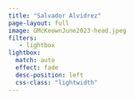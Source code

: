 ```yaml
---
title: "Salvador Alvidrez"
page-layout: full
image: GMcKeownJune2023-head.jpeg
filters:
   - lightbox
lightbox: 
  match: auto
  effect: fade
  desc-position: left
  css-class: "lightwidth"
---
```

